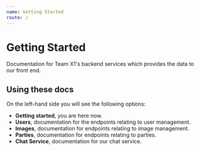 ```yaml
---
name: Getting Started
route: /
---
```


# Getting Started
Documentation for Team X1's backend services which provides the data to our front end.

## Using these docs
On the left-hand side you will see the following options:
- **Getting started**, you are here now.
- **Users**,  documentation for the endpoints relating to user management.
- **Images**, documentation for endpoints relating to image management.
- **Parties**, documentation for endpoints relating to parties.
- **Chat Service**, documentation for our chat service.

